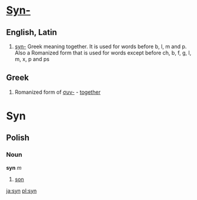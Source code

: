 =[[Syn-]]=
==English, Latin==

# [[syn-]] Greek <!--[[]]--> meaning together.  It is used for words before b, l, m and p.  Also a  Romanized form that is used for words except before ch, b, f, g, l, m, x, p and ps

==Greek==
#Romanized form of [[συν-]] - [[together]]
=Syn=
==Polish==<!--
===Pronunciation===-->
===Noun===
'''syn''' ''m''

# [[son]]

[[ja:syn]]
[[pl:syn]]
